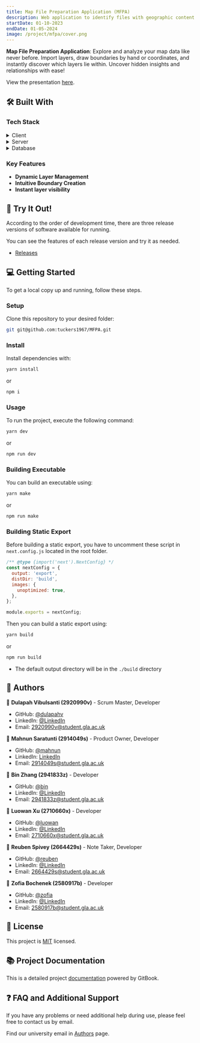 ```yaml
---
title: Map File Preparation Application (MFPA)
description: Web application to identify files with geographic content that intersect or are contained within an area defined by the user, developed for defense systems company Thales UK.
startDate: 01-10-2023
endDate: 01-05-2024
image: /project/mfpa/cover.png
---
```


**Map File Preparation Application**: Explore and analyze your map data like never before. Import layers, draw boundaries by hand or coordinates, and instantly discover which layers lie within. Uncover hidden insights and relationships with ease!

View the presentation [here](https://assets.dulapahv.dev/MFPA_ppt.pdf).

## 🛠 Built With <a name="built-with"></a>

### Tech Stack <a name="tech-stack"></a>

<details>
  <summary>Client</summary>
  <ul>
    <li>[Electron.js](https://electronjs.org/)</li>
    <li>[Next.js](https://nextjs.org/)</li>
    <li>[Tailwind CSS](https://tailwindcss.com/)</li>
    <li>[NextUI](https://nextui.org/)</li>
    <li>[DaisyUI](https://daisyui.com/)</li>
  </ul>
</details>

<details>
  <summary>Server</summary>
  <ul>
    <li>[Vercel](https://vercel.com/)</li>
  </ul>
</details>

<details>
  <summary>Database</summary>
  <ul>
    <li>[SQLite](https://sqlite.org/)</li>
  </ul>
</details>

### Key Features <a name="key-features"></a>

- **Dynamic Layer Management**
- **Intuitive Boundary Creation**
- **Instant layer visibility**

## 🚀 Try It Out! <a name="try-it-out"></a>

According to the order of development time, there are three release versions of software available for running.

You can see the features of each release version and try it as needed.

- [Releases](https://github.com/tuckers1967/MFPA/releases)

## 💻 Getting Started <a name="getting-started"></a>

To get a local copy up and running, follow these steps.

### Setup

Clone this repository to your desired folder:

```sh
git git@github.com:tuckers1967/MFPA.git
```

### Install

Install dependencies with:

```sh
yarn install
```

or

```sh
npm i
```

### Usage

To run the project, execute the following command:

```sh
yarn dev
```

or

```sh
npm run dev
```

### Building Executable

You can build an executable using:

```sh
yarn make
```

or

```sh
npm run make
```

### Building Static Export

Before building a static export, you have to uncomment these script in `next.config.js` located in the root folder.

```js
/** @type {import('next').NextConfig} */
const nextConfig = {
  output: 'export',
  distDir: 'build',
  images: {
    unoptimized: true,
  },
};

module.exports = nextConfig;
```

Then you can build a static export using:

```sh
yarn build
```

or

```sh
npm run build
```

- The default output directory will be in the `./build` directory

## 👥 Authors <a name="authors"></a>

👤 **Dulapah Vibulsanti (2920990v)** - Scrum Master, Developer

- GitHub: [@dulapahv](https://github.com/githubhandle)
- LinkedIn: [@LinkedIn](https://linkedin.com/in/dulapahv)
- Email: 2920990v@student.gla.ac.uk

👤 **Mahnun Saratunti (2914049s)** - Product Owner, Developer

- GitHub: [@mahnun](https://github.com/githubhandle)
- LinkedIn: [LinkedIn](https://linkedin.com/in/linkedinhandle)
- Email: 2914049s@student.gla.ac.uk

👤 **Bin Zhang (2941833z)** - Developer

- GitHub: [@bin](https://github.com/BradyZzzZ)
- LinkedIn: [@LinkedIn](https://www.linkedin.com/in/bin-zhang-304171293/)
- Email: 2941833z@student.gla.ac.uk

👤 **Luowan Xu (2710660x)** - Developer

- GitHub: [@luowan](https://github.com/githubhandle)
- LinkedIn: [@LinkedIn](https://linkedin.com/in/linkedinhandle)
- Email: 2710660x@student.gla.ac.uk

👤 **Reuben Spivey (2664429s)** - Note Taker, Developer

- GitHub: [@reuben](https://github.com/githubhandle)
- LinkedIn: [@LinkedIn](https://linkedin.com/in/linkedinhandle)
- Email: 2664429s@student.gla.ac.uk

👤 **Zofia Bochenek (2580917b)** - Developer

- GitHub: [@zofia](https://github.com/githubhandle)
- LinkedIn: [@LinkedIn](https://linkedin.com/in/linkedinhandle)
- Email: 2580917b@student.gla.ac.uk

## 📝 License <a name="license"></a>

This project is [MIT](./LICENSE) licensed.

## 📚 Project Documentation <a name="project-documentation"></a>

This is a detailed project [documentation](https://sh21-x-thales-uk.gitbook.io/docs/) powered by GitBook.

## ❓ FAQ and Additional Support <a name="faq-and-additional-support"></a>

If you have any problems or need additional help during use, please feel free to contact us by email.

Find our university email in [Authors](#authors) page.
